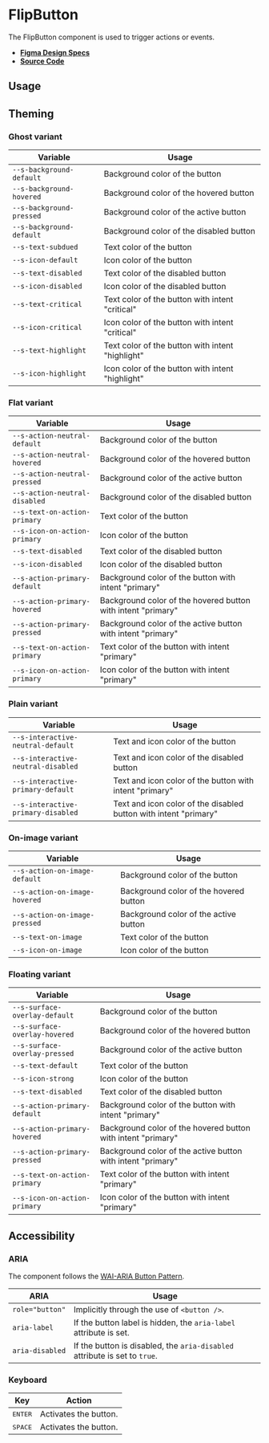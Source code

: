 
<Meta title="Components/FlipButton" />

# FlipButton

The FlipButton component is used to trigger actions or events.

- **[Figma Design Specs](https://www.figma.com/file/iRHiAFsHxnzux8gQ9EjlZe/Flip-Components?node-id=2%3A15)**
- **[Source Code](https://github.com/flip-corp/swirl/tree/main/packages/swirl-components/src/components/flip-button)**

## Usage

<Canvas withSource="open">
  <Story id="components-flipbutton--flip-button" />
</Canvas>

<ArgsTable story="." />

## Theming

### Ghost variant

| Variable                 | Usage                                            |
| ------------------------ | ------------------------------------------------ |
| `--s-background-default` | Background color of the button                   |
| `--s-background-hovered` | Background color of the hovered button           |
| `--s-background-pressed` | Background color of the active button            |
| `--s-background-default` | Background color of the disabled button          |
| `--s-text-subdued`       | Text color of the button                         |
| `--s-icon-default`       | Icon color of the button                         |
| `--s-text-disabled`      | Text color of the disabled button                |
| `--s-icon-disabled`      | Icon color of the disabled button                |
| `--s-text-critical`      | Text color of the button with intent "critical"  |
| `--s-icon-critical`      | Icon color of the button with intent "critical"  |
| `--s-text-highlight`     | Text color of the button with intent "highlight" |
| `--s-icon-highlight`     | Icon color of the button with intent "highlight" |

### Flat variant

| Variable                      | Usage                                                        |
| ----------------------------- | ------------------------------------------------------------ |
| `--s-action-neutral-default`  | Background color of the button                               |
| `--s-action-neutral-hovered`  | Background color of the hovered button                       |
| `--s-action-neutral-pressed`  | Background color of the active button                        |
| `--s-action-neutral-disabled` | Background color of the disabled button                      |
| `--s-text-on-action-primary`  | Text color of the button                                     |
| `--s-icon-on-action-primary`  | Icon color of the button                                     |
| `--s-text-disabled`           | Text color of the disabled button                            |
| `--s-icon-disabled`           | Icon color of the disabled button                            |
| `--s-action-primary-default`  | Background color of the button with intent "primary"         |
| `--s-action-primary-hovered`  | Background color of the hovered button with intent "primary" |
| `--s-action-primary-pressed`  | Background color of the active button with intent "primary"  |
| `--s-text-on-action-primary`  | Text color of the button with intent "primary"               |
| `--s-icon-on-action-primary`  | Icon color of the button with intent "primary"               |

### Plain variant

| Variable                           | Usage                                                            |
| ---------------------------------- | ---------------------------------------------------------------- |
| `--s-interactive-neutral-default`  | Text and icon color of the button                                |
| `--s-interactive-neutral-disabled` | Text and icon color of the disabled button                       |
| `--s-interactive-primary-default`  | Text and icon color of the button with intent "primary"          |
| `--s-interactive-primary-disabled` | Text and icon color of the disabled button with intent "primary" |

### On-image variant

| Variable                      | Usage                                  |
| ----------------------------- | -------------------------------------- |
| `--s-action-on-image-default` | Background color of the button         |
| `--s-action-on-image-hovered` | Background color of the hovered button |
| `--s-action-on-image-pressed` | Background color of the active button  |
| `--s-text-on-image`           | Text color of the button               |
| `--s-icon-on-image`           | Icon color of the button               |

### Floating variant

| Variable                      | Usage                                                        |
| ----------------------------- | ------------------------------------------------------------ |
| `--s-surface-overlay-default` | Background color of the button                               |
| `--s-surface-overlay-hovered` | Background color of the hovered button                       |
| `--s-surface-overlay-pressed` | Background color of the active button                        |
| `--s-text-default`            | Text color of the button                                     |
| `--s-icon-strong`             | Icon color of the button                                     |
| `--s-text-disabled`           | Text color of the disabled button                            |
| `--s-action-primary-default`  | Background color of the button with intent "primary"         |
| `--s-action-primary-hovered`  | Background color of the hovered button with intent "primary" |
| `--s-action-primary-pressed`  | Background color of the active button with intent "primary"  |
| `--s-text-on-action-primary`  | Text color of the button with intent "primary"               |
| `--s-icon-on-action-primary`  | Icon color of the button with intent "primary"               |

## Accessibility

### ARIA

The component follows the
[WAI-ARIA Button Pattern](https://www.w3.org/WAI/ARIA/apg/patterns/button/).

| ARIA            | Usage                                                                      |
| --------------- | -------------------------------------------------------------------------- |
| `role="button"` | Implicitly through the use of <code>&lt;button /></code>.                  |
| `aria-label`    | If the button label is hidden, the `aria-label` attribute is set.          |
| `aria-disabled` | If the button is disabled, the `aria-disabled` attribute is set to `true`. |

### Keyboard

| Key              | Action                |
| ---------------- | --------------------- |
| <kbd>ENTER</kbd> | Activates the button. |
| <kbd>SPACE</kbd> | Activates the button. |
